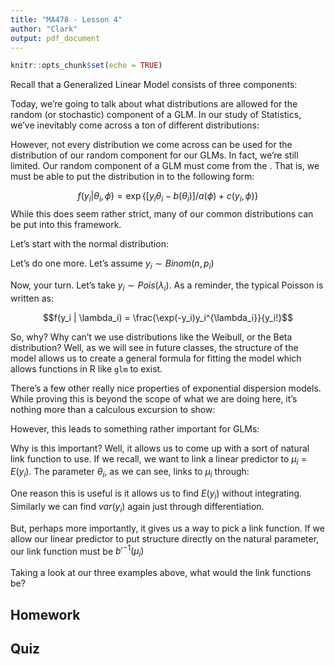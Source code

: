 ```yaml
---
title: "MA478 - Lesson 4"
author: "Clark"
output: pdf_document
---
```


```r
knitr::opts_chunk$set(echo = TRUE)
```

Recall that a Generalized Linear Model consists of three components:

\vspace{1.in}

Today, we're going to talk about what distributions are allowed for the random (or stochastic) component of a GLM. In our study of Statistics, we've inevitably come across a ton of different distributions:

\vspace{1.in}

However, not every distribution we come across can be used for the distribution of our random component for our GLMs. In fact, we're still limited. Our random component of a GLM must come from the \textit{exponential dispersion family}. That is, we must be able to put the distribution in to the following form:


$$f(y_i | \theta_i,\phi) = \exp\{[y_i \theta_i - b(\theta_i)]/a(\phi) + c(y_i,\phi) \}$$
While this does seem rather strict, many of our common distributions can be put into this framework.

Let's start with the normal distribution:

\vspace{4in}

Let's do one more. Let's assume $y_i \sim Binom(n,p_i)$

\vspace{4in}

Now, your turn. Let's take $y_i \sim Pois(\lambda_i)$. As a reminder, the typical Poisson is written as:

$$f(y_i | \lambda_i) = \frac{\exp(-y_i)y_i^{\lambda_i}}{y_i!}$$
\newpage

So, why? Why can't we use distributions like the Weibull, or the Beta distribution? Well, as we will see in future classes, the structure of the model allows us to create a general formula for fitting the model which allows functions in R like `glm` to exist.

There's a few other really nice properties of exponential dispersion models. While proving this is beyond the scope of what we are doing here, it's nothing more than a calculous excursion to show:

\vspace{1.in}

However, this leads to something rather important for GLMs:

\vspace{2.in}

Why is this important? Well, it allows us to come up with a sort of natural link function to use. If we recall, we want to link a linear predictor to $\mu_i=E(y_i)$. The parameter $\theta_i$, as we can see, links to $\mu_i$ through:

\vspace{.5in}

One reason this is useful is it allows us to find $E(y_i)$ without integrating. Similarly we can find $var(y_i)$ again just through differentiation.

\vspace{2.in}

But, perhaps more importantly, it gives us a way to pick a link function. If we allow our linear predictor to put structure directly on the natural parameter, our link function must be $b'^{-1}(\mu_i)$

\newpage

Taking a look at our three examples above, what would the link functions be?

\vspace{4.in}

## Homework


## Quiz



